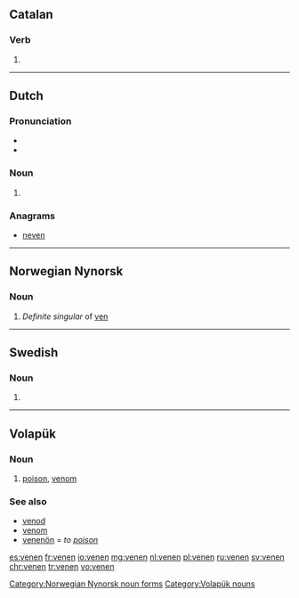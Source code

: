 {{also|Venen|vénen|veñen}}
==Catalan==

===Verb===
{{head|ca|verb form}}

# {{ca-verb form of|p=3|n=pl|t=pres|m=ind|vendre}}

----

==Dutch==

===Pronunciation===
* {{audio|Nl-venen.ogg|Audio|lang=nl}}
* {{rhymes|eːnən|lang=nl}}

===Noun===
{{head|nl|noun plural form}}

# {{nl-noun form of|pl|veen}}

===Anagrams===
* [[neven#Dutch|neven]]

----

==Norwegian Nynorsk==

===Noun===
{{head|nn}}

# ''Definite singular'' of [[ven#Nynorsk|ven]]

[[Category:Norwegian Nynorsk noun forms]]

----

==Swedish==

===Noun===
{{head|sv|noun form}}

# {{sv-noun-form-def|ven}}

----

==Volapük==

===Noun===
{{head|vo}}

# [[poison]], [[venom]]

===See also===
* [[venod]]
* [[venom]]
* [[venenön]] = ''to [[poison]]''

[[Category:Volapük nouns]]

[[es:venen]]
[[fr:venen]]
[[io:venen]]
[[mg:venen]]
[[nl:venen]]
[[pl:venen]]
[[ru:venen]]
[[sv:venen]]
[[chr:venen]]
[[tr:venen]]
[[vo:venen]]